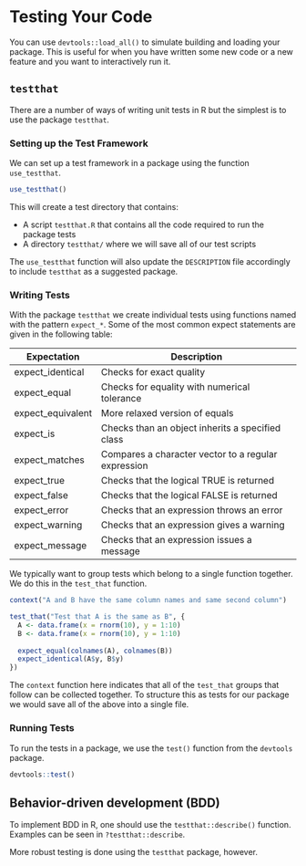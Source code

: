 # Testing Your Code

You can use `devtools::load_all()` to simulate building and loading your package. This is useful for when you have written some new code or a new feature and you want to interactively run it.

## `testthat`

There are a number of ways of writing unit tests in R but the simplest is to use the package `testthat`.

### Setting up the Test Framework

We can set up a test framework in a package using the function `use_testthat`.

```r
use_testthat()
```

This will create a test directory that contains:

* A script `testthat.R` that contains all the code required to run the package tests
* A directory `testthat/` where we will save all of our test scripts

The `use_testthat` function will also update the `DESCRIPTION` file accordingly to include `testthat` as a suggested package. 

### Writing Tests

With the package `testthat` we create individual tests using functions named with the pattern `expect_*`. Some of the most common expect statements are given in the following table:

| Expectation | Description |
| ----------- | ----------- |
| expect_identical | Checks for exact quality |
| expect_equal | Checks for equality with numerical tolerance |
| expect_equivalent | More relaxed version of equals |
| expect_is | Checks than an object inherits a specified class |
| expect_matches | Compares a character vector to a regular expression |
| expect_true | Checks that the logical TRUE is returned |
| expect_false | Checks that the logical FALSE is returned |
| expect_error | Checks that an expression throws an error |
| expect_warning | Checks that an expression gives a warning |
| expect_message | Checks that an expression issues a message |

We typically want to group tests which belong to a single function together. We do this in the `test_that` function.

```r
context("A and B have the same column names and same second column")

test_that("Test that A is the same as B", {
  A <- data.frame(x = rnorm(10), y = 1:10)
  B <- data.frame(x = rnorm(10), y = 1:10)
  
  expect_equal(colnames(A), colnames(B))
  expect_identical(A$y, B$y)
})
```

The `context` function here indicates that all of the `test_that` groups that follow can be collected together. To structure this as tests for our package we would save all of the above into a single file.

### Running Tests

To run the tests in a package, we use the `test()` function from the `devtools` package.

```r
devtools::test()
```

## Behavior-driven development (BDD)

To implement BDD in R, one should use the `testthat::describe()` function. Examples can be seen in `?testthat::describe`.

More robust testing is done using the `testthat` package, however.